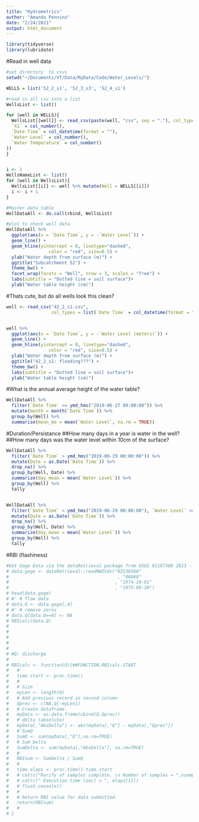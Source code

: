 ```yaml
---
title: "Hydrometrics"
author: "Amanda Pennino"
date: "2/24/2021"
output: html_document
---
```


```r
library(tidyverse)
library(lubridate)
```

#Read in well data
```r

#set directory  to csvs
setwd("~/Documents/VT/Data/MyData/Code/Water_Levels/")

WELLS = list('52_2_s1', '52_3_s3', '52_4_s1')

#read in all csv into a list
WellsList <- list()

for (well in WELLS){
  WellsList[[well]] <- read_csv(paste(well, "csv", sep = "."), col_types = cols(
  `X1` = col_number(),
  `Date Time` = col_datetime(format = ""),
  `Water Level` = col_number(),
  `Water Temperature` = col_number()
))
}


i <- 1
WellsNameList <- list()
for (well in WellsList){
  WellsList[[i]] <- well %>% mutate(Well = WELLS[[i]])
  i <- i + 1
}

#Master data table
WellDataAll <- do.call(rbind, WellsList)

#plot to check well data
WellDataAll %>%
  ggplot(aes(x = `Date Time`, y = -`Water Level`)) +
  geom_line() +
  geom_hline(yintercept = 0, linetype="dashed", 
                color = "red", size=0.5) +
  ylab("Water depth from surface (m)") +
  ggtitle("Subcatchment 52") +
  theme_bw() +
  facet_wrap(facets = "Well", nrow = 3, scales = "free") +
  labs(subtitle = "Dotted line = soil surface")+
  ylab("Water table height (cm)") 

```


#Thats cute, but do all wells look this clean?
```r

well <- read_csv("42_2_s1.csv", 
                 col_types = list(`Date Time` = col_datetime(format = "%m/%d/%Y %H:%M")))


well %>%
  ggplot(aes(x = `Date Time`, y = -`Water Level (meters)`)) +
  geom_line() +
  geom_hline(yintercept = 0, linetype="dashed", 
                color = "red", size=0.5) +
  ylab("Water depth from surface (m)") +
  ggtitle("42_2_s1: flooding???") +
  theme_bw() +
  labs(subtitle = "Dotted line = soil surface")+
  ylab("Water table height (cm)") 

```


#What is the annual average height of the water table?
```r

WellDataAll %>%
  filter(`Date Time` >= ymd_hms("2019-06-27 00:00:00")) %>%
  mutate(month = month(`Date Time`)) %>%
  group_by(Well) %>%
  summarise(mean_mo = mean(`Water Level`, na.rm = TRUE))

```


#Duration/Persistance
##How many days in a year is water in the well? 
##How many days was the water level within 10cm of the surface?
```r
WellDataAll %>%
  filter(`Date Time` > ymd_hms("2019-06-29 00:00:00")) %>%
  mutate(Date = as.Date(`Date Time`)) %>% 
  drop_na() %>%
  group_by(Well, Date) %>%
  summarize(day_mean = mean(`Water Level`)) %>%
  group_by(Well) %>%
  tally


WellDataAll %>%
  filter(`Date Time` > ymd_hms("2019-06-29 00:00:00"), `Water Level` <= 10) %>%
  mutate(Date = as.Date(`Date Time`)) %>% 
  drop_na() %>%
  group_by(Well, Date) %>%
  summarize(day_mean = mean(`Water Level`)) %>%
  group_by(Well) %>%
  tally
```





#RBI (flashiness)
```r

#Get Gage Data via the dataRetrieval package from USGS 01187300 2013 -->
# data.gage <- dataRetrieval::readNWISdv("03238500"
#                                         , "00060"
#                                        , "1974-10-01"
#                                        , "1975-09-30")
# head(data.gage)
# #' # flow data
# data.Q <- data.gage[,4]
# #' # remove zeros
# data.Q[data.Q==0] <- NA
# RBIcalc(data.Q)
# 
# 
# 
# 
# 
# #Q: discharge
# 
# RBIcalc <- function(Q){##FUNCTION.RBIcalc.START
#   #
#   time.start <- proc.time()
#   #
#   # Size
#   myLen <- length(Q)
#   # Add previous record in second column
#   Qprev <- c(NA,Q[-myLen])
#   # Create dataframe.
#   myData <- as.data.frame(cbind(Q,Qprev))
#   # delta (absolute)
#   myData[,"AbsDelta"] <- abs(myData[,"Q"] - myData[,"Qprev"])
#   # SumQ
#   SumQ <- sum(myData[,"Q"],na.rm=TRUE)
#   # Sum Delta
#   SumDelta <- sum(myData[,"AbsDelta"], na.rm=TRUE)
#   #
#   RBIsum <- SumDelta / SumQ
#   #
#   time.elaps <- proc.time()-time.start
#   # cat(c("Rarify of samples complete. \n Number of samples = ",nsamp,"\n"))
#   # cat(c(" Execution time (sec) = ", elaps[1]))
#   # flush.console()
#   #
#   # Return RBI value for data submitted.
#   return(RBIsum)
#   #
# }

```


